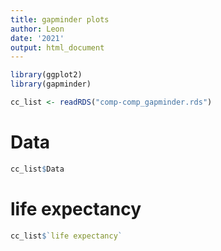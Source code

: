 ```yaml
---
title: gapminder plots
author: Leon
date: '2021'
output: html_document
---
```


```r
library(ggplot2)
library(gapminder)

cc_list <- readRDS("comp-comp_gapminder.rds")
```

# Data

```r
cc_list$Data
```

# life expectancy

```r
cc_list$`life expectancy`
```

